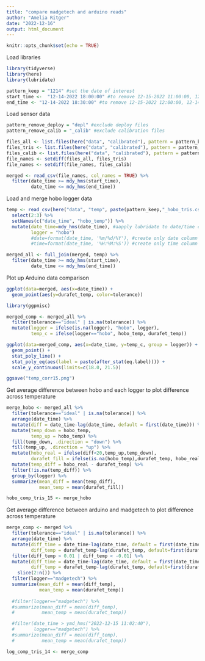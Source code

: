 ```yaml
---
title: "compare madgetech and arduino reads"
author: "Amelia Ritger"
date: "2022-12-16"
output: html_document
---
```


```r
knitr::opts_chunk$set(echo = TRUE)
```

Load libraries
```r
library(tidyverse)
library(here)
library(lubridate)

pattern_keep = "1214" #set the date of interest
start_time <-  "12-14-2022 18:00:00" #to remove 12-15-2022 11:00:00, 12-14-2022 18:00:00
end_time <- "12-14-2022 18:30:00" #to remove 12-15-2022 12:00:00, 12-14-2022 18:30:00
```

Load sensor data
```r
pattern_remove_deploy = "depl" #exclude deploy files
pattern_remove_calib = "_calib" #exclude calibration files

files_all <- list.files(here("data", "calibrated"), pattern = pattern_keep, recursive = FALSE, full.names = TRUE)
files_tris <- list.files(here("data", "calibrated"), pattern = pattern_remove_deploy, recursive = FALSE, ignore.case = TRUE, full.names = TRUE)
files_calib <- list.files(here("data", "calibrated"), pattern = pattern_remove_calib, recursive = FALSE, full.names = TRUE)
file_names <- setdiff(files_all, files_tris)
file_names <- setdiff(file_names, files_calib)

merged <- read_csv(file_names, col_names = TRUE) %>%
  filter(date_time >= mdy_hms(start_time),
         date_time <= mdy_hms(end_time))
```

Load and merge hobo logger data
```r
temp <- read_csv(here("data", "temp", paste(pattern_keep,"_hobo_tris.csv", sep="")), col_names = TRUE) %>%
  select(2:3) %>%
  setNames(c("date_time", "hobo_temp")) %>%
  mutate(date_time=mdy_hms(date_time), #aapply lubridate to date/time column
         logger = "hobo") 
         #date=format(date_time, '%m/%d/%Y'), #create only date column
         #time=format(date_time, '%H:%M:%S')) #create only time column

merged_all <- full_join(merged, temp) %>%
  filter(date_time >= mdy_hms(start_time),
         date_time <= mdy_hms(end_time))
```


Plot up Arduino data comparison
```r
ggplot(data=merged, aes(x=date_time)) +
  geom_point(aes(y=durafet_temp, color=tolerance))
```


```r
library(ggpmisc)

merged_comp <- merged_all %>%
  filter(tolerance=="ideal" | is.na(tolerance)) %>%
  mutate(logger = ifelse(is.na(logger), "hobo", logger),
         temp_c = ifelse(logger=="hobo", hobo_temp, durafet_temp))

ggplot(data=merged_comp, aes(x=date_time, y=temp_c, group = logger)) +
  geom_point() +
  stat_poly_line() +
  stat_poly_eq(aes(label = paste(after_stat(eq.label)))) +
  scale_y_continuous(limits=c(18.0, 21.5))

ggsave("temp_corr15.png")
```

Get average difference between hobo and each logger to plot difference across temperature
```r
merge_hobo <- merged_all %>%
  filter(tolerance=="ideal" | is.na(tolerance)) %>%
  arrange(date_time) %>%
  mutate(diff = date_time-lag(date_time, default = first(date_time))) %>%
  mutate(temp_down = hobo_temp,
         temp_up = hobo_temp) %>%
  fill(temp_down, .direction = "down") %>%
  fill(temp_up, .direction = "up") %>%
  mutate(hobo_real = ifelse(diff<20,temp_up,temp_down),
         durafet_fill = ifelse(is.na(hobo_temp),durafet_temp, hobo_real)) %>%
  mutate(temp_diff = hobo_real - durafet_temp) %>%
  filter(!is.na(temp_diff)) %>%
  group_by(logger) %>%
  summarize(mean_diff = mean(temp_diff),
            mean_temp = mean(durafet_fill))

hobo_comp_tris_15 <- merge_hobo
```


Get average difference between arduino and madgetech to plot difference across temperature
```r
merge_comp <- merged %>%
  filter(tolerance=="ideal" | is.na(tolerance)) %>%
  arrange(date_time) %>%
  mutate(diff_time = date_time-lag(date_time, default = first(date_time)),
         diff_temp = durafet_temp-lag(durafet_temp, default=first(durafet_temp))) %>%
  filter(diff_temp > 0.01 | diff_temp < -0.01) %>%
  mutate(diff_time = date_time-lag(date_time, default = first(date_time)),
         diff_temp = durafet_temp-lag(durafet_temp, default=first(durafet_temp))) %>%
    slice(2:n()) %>%
  filter(logger=="madgetech") %>%
  summarize(mean_diff = mean(diff_temp),
            mean_temp = mean(durafet_temp))
  
  #filter(logger=="madgetech") %>%
  #summarize(mean_diff = mean(diff_temp),
  #          mean_temp = mean(durafet_temp))

  #filter(date_time > ymd_hms("2022-12-15 11:02:40"),
  #       logger=="madgetech") %>%
  #summarize(mean_diff = mean(diff_temp),
  #          mean_temp = mean(durafet_temp))

log_comp_tris_14 <- merge_comp
```
